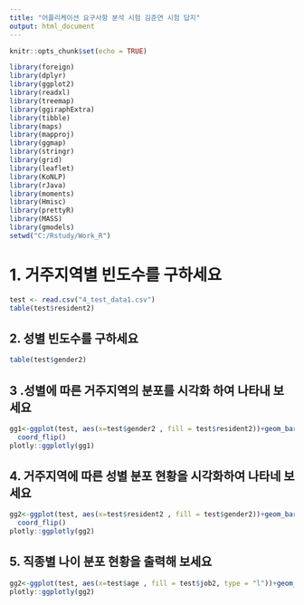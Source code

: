 ```yaml
---
title: "어플리케이션 요구사항 분석 시험 김준연 시험 답지"
output: html_document
---
```


```r
knitr::opts_chunk$set(echo = TRUE)

library(foreign)
library(dplyr)
library(ggplot2)
library(readxl)
library(treemap)
library(ggiraphExtra)
library(tibble)
library(maps)
library(mapproj)
library(ggmap)
library(stringr)
library(grid)
library(leaflet)
library(KoNLP)
library(rJava)
library(moments)
library(Hmisc)
library(prettyR)
library(MASS)
library(gmodels)
setwd("C:/Rstudy/Work_R")
```

##  

# 1. 거주지역별 빈도수를 구하세요 
```r
test <- read.csv("4_test_data1.csv")
table(test$resident2)


```

## 2. 성별 빈도수를 구하세요 


```r


table(test$gender2)
```



## 3 .성별에 따른 거주지역의 분포를 시각화 하여 나타내 보세요 
```r
gg1<-ggplot(test, aes(x=test$gender2 , fill = test$resident2))+geom_bar(position = "dodge") +
  coord_flip()
plotly::ggplotly(gg1)
```


## 4. 거주지역에 따른 성별 분포 현황을 시각화하여 나타네 보세요 

```r
gg2<-ggplot(test, aes(x=test$resident2 , fill = test$gender2))+geom_bar(position = "dodge") +
  coord_flip()
plotly::ggplotly(gg2)
```

## 5. 직종별 나이 분포 현황을 출력해 보세요

```r
gg2<-ggplot(test, aes(x=test$age , fill = test$job2, type = "l"))+geom_bar(position = "dodge") 
plotly::ggplotly(gg2)
```

